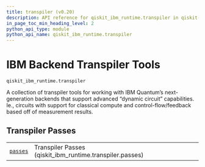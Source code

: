 ```yaml
---
title: transpiler (v0.20)
description: API reference for qiskit_ibm_runtime.transpiler in qiskit-ibm-runtime v0.20
in_page_toc_min_heading_level: 2
python_api_type: module
python_api_name: qiskit_ibm_runtime.transpiler
---
```


<span id="ibm-backend-transpiler-tools-qiskit-ibm-runtime-transpiler" />

<span id="module-qiskit_ibm_runtime.transpiler" />

# IBM Backend Transpiler Tools

`qiskit_ibm_runtime.transpiler`

A collection of transpiler tools for working with IBM Quantum’s next-generation backends that support advanced “dynamic circuit” capabilities. Ie., circuits with support for classical compute and control-flow/feedback based off of measurement results.

## Transpiler Passes

|                                                                                                                                     |                                                            |
| ----------------------------------------------------------------------------------------------------------------------------------- | ---------------------------------------------------------- |
| [`passes`](qiskit_ibm_runtime.transpiler.passes#module-qiskit_ibm_runtime.transpiler.passes "qiskit_ibm_runtime.transpiler.passes") | Transpiler Passes (qiskit\_ibm\_runtime.transpiler.passes) |

